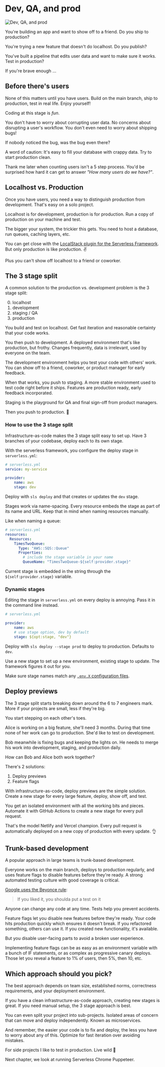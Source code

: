 


# Dev, QA, and prod

![Dev, QA, and prod](../images/chapter_headers/dev-qa-prod.svg)

You're building an app and want to show off to a friend. Do you ship to production?

You're trying a new feature that doesn't do localhost. Do you publish?

You've built a pipeline that edits user data and want to make sure it works. Test in production?

If you're brave enough ... 

## Before there's users

None of this matters until you have users. Build on the main branch, ship to production, test in real life. Enjoy yourself!

Coding at this stage is *fun*. 

You don't have to worry about corrupting user data. No concerns about disrupting a user's workflow. You don't even need to worry about shipping bugs!

If nobody noticed the bug, was the bug even there?

A word of caution: It's easy to fill your database with crappy data. Try to start production clean. 

Thank me later when counting users isn't a 5 step process. You'd be surprised how hard it can get to answer *"How many users do we have?"*.

## Localhost vs. Production

Once you have users, you need a way to distinguish production from development. That's easy on a solo project.

Localhost is for development, production is for production. Run a copy of production on your machine and test.

The bigger your system, the trickier this gets. You need to host a database, run queues, caching layers, etc.

<div id="lock" />

You can get close with the [LocalStack plugin for the Serverless Framework](https://www.serverless.com/plugins/serverless-localstack). But only production is like production. ✌️

Plus you can't show off localhost to a friend or coworker.

## The 3 stage split

A common solution to the production vs. development problem is the 3 stage split:

0. localhost
1. development
2. staging / QA
3. production

You build and test on localhost. Get fast iteration and reasonable certainty that your code works.

You then push to development. A deployed environment that's like production, but frothy. Changes frequently, data is irrelevant, used by everyone on the team.

The development environment helps you test your code with others' work. You can show off to a friend, coworker, or product manager for early feedback.

When that works, you push to staging. A more stable environment used to test code right before it ships. Features are production ready, early feedback incorporated.

Staging is the playground for QA and final sign-off from product managers.

Then you push to production. 🚀

### How to use the 3 stage split

Infrastructure-as-code makes the 3 stage split easy to set up. Have 3 branches of your codebase, deploy each to its own stage.

With the serverless framework, you configure the deploy stage in `serverless.yml`:

```yaml
# serverless.yml
service: my-service

provider:
	name: aws
	stage: dev
```

Deploy with `sls deploy` and that creates or updates the `dev` stage. 

Stages work via name-spacing. Every resource embeds the stage as part of its name and URL. Keep that in mind when naming resources manually.

Like when naming a queue:

```yaml
# serverless.yml
resources:
  Resources:
    TimesTwoQueue:
      Type: "AWS::SQS::Queue"
      Properties:
        # include the stage variable in your name
        QueueName: "TimesTwoQueue-${self:provider.stage}"
```

Current stage is embedded in the string through the `${self:provider.stage}` variable.

### Dynamic stages

Editing the stage in `serverless.yml` on every deploy is annoying. Pass it in the command line instead.

```yaml
# serverless.yml

provider:
	name: aws
	# use stage option, dev by default
	stage: ${opt:stage, "dev"}
```

Deploy with `sls deploy --stage prod` to deploy to production. Defaults to `dev`.

Use a new stage to set up a new environment, existing stage to update. The framework figures it out for you.

Make sure stage names match any [`.env.X` configuration files](/handling-secrets).

## Deploy previews

The 3 stage split starts breaking down around the 6 to 7 engineers mark. More if your projects are small, less if they're big.

You start stepping on each other's toes.

Alice is working on a big feature, she'll need 3 months. During that time none of her work can go to production. She'd like to test on development.

Bob meanwhile is fixing bugs and keeping the lights on. He needs to merge his work into development, staging, and production daily.

How can Bob and Alice both work together?

There's 2 solutions:

1. Deploy previews
2. Feature flags

With infrastructure-as-code, deploy previews are the simple solution. Create a new stage for every large feature, deploy, show off, and test.

You get an isolated environment with all the working bits and pieces. Automate it with GitHub Actions to create a new stage for every pull request.

That's the model Netlify and Vercel champion. Every pull request is automatically deployed on a new copy of production with every update. 👌

## Trunk-based development

A popular approach in large teams is trunk-based development.

Everyone works on the main branch, deploys to production regularly, and uses feature flags to disable features before they're ready. A strong automated testing culture with good coverage is critical.

[Google uses the Beyonce rule](https://www.oreilly.com/library/view/software-engineering-at/9781492082781/ch01.html):

> If you liked it, you shoulda put a test on it

Anyone can change any code at any time. Tests help you prevent accidents.

Feature flags let you disable new features before they're ready. Your code hits production quickly which ensures it doesn't break. If you refactored something, others can use it. If you created new functionality, it's available.

But you disable user-facing parts to avoid a broken user experience.

Implementing feature flags can be as easy as an environment variable with a bunch of IF statements, or as complex as progressive canary deploys. Those let you reveal a feature to 1% of users, then 5%, then 10, etc.

## Which approach should you pick?

The best approach depends on team size, established norms, correctness requirements, and your deployment environment.

If you have a clean infrastructure-as-code approach, creating new stages is great. If you need manual setup, the 3 stage approach is best.

You can even split your project into sub-projects. Isolated areas of concern that can move and deploy independently. Known as microservices.

And remember, the easier your code is to fix and deploy, the less you have to worry about any of this. Optimize for fast iteration over avoiding mistakes.

For side projects I like to test in production. Live wild 🤘

Next chapter, we look at running Serverless Chrome Puppeteer.